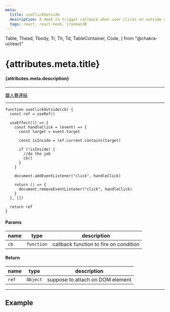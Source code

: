 ```yaml
---
meta:
  title: useClickOutside
  description: A Hook to trigger callback when user clicks on outside of the target
  tags: react, react-hook, ironman30
---
```


  Table,
  Thead,
  Tbody,
  Tr,
  Th,
  Td,
  TableContainer,
  Code,
} from "@chakra-ui/react"

<PostTags tags={attributes.meta.tags} />

# {attributes.meta.title}

#### {attributes.meta.description}

---

<LinkTag />

[鐵人賽連結](https://ithelp.ithome.com.tw/articles/10300435)

---

```
function useClickOutside(cb) {
  const ref = useRef()

  useEffect(() => {
    const handleClick = (event) => {
      const target = event.target

      const isInside = ref.current.contains(target)

      if (!isInside) {
        //do the job
        cb()
      }
    }

    document.addEventListener("click", handleClick)

    return () => {
      document.removeEventListener("click", handleClick)
    }
  }, [])

  return ref
}
```

#### Params

<TableContainer bgColor="#00000010" borderRadius="4px">
  <Table sx={{ "& *": { borderBottomColor: "#00000010!important" } }}>
    <Thead>
      <Tr>
        <Th>name</Th>
        <Th>type</Th>
        <Th textAlign="right">description</Th>
      </Tr>
    </Thead>
    <Tbody>
      <Tr>
        <Td>
          <Code>cb</Code>
        </Td>
        <Td>
          <Code>function</Code>
        </Td>
        <Td textAlign="right">callback function to fire on condition</Td>
      </Tr>
    </Tbody>
  </Table>
</TableContainer>

#### Return

<TableContainer bgColor="#00000010" borderRadius="4px">
  <Table sx={{ "& *": { borderBottomColor: "#00000010!important" } }}>
    <Thead>
      <Tr>
        <Th>name</Th>
        <Th>type</Th>
        <Th textAlign="right">description</Th>
      </Tr>
    </Thead>
    <Tbody>
      <Tr>
        <Td>
          <Code>ref</Code>
        </Td>
        <Td>
          <Code>Object</Code>
        </Td>
        <Td textAlign="right">suppose to attach on DOM element</Td>
      </Tr>
    </Tbody>
  </Table>
</TableContainer>

---

## Example

<Example />
